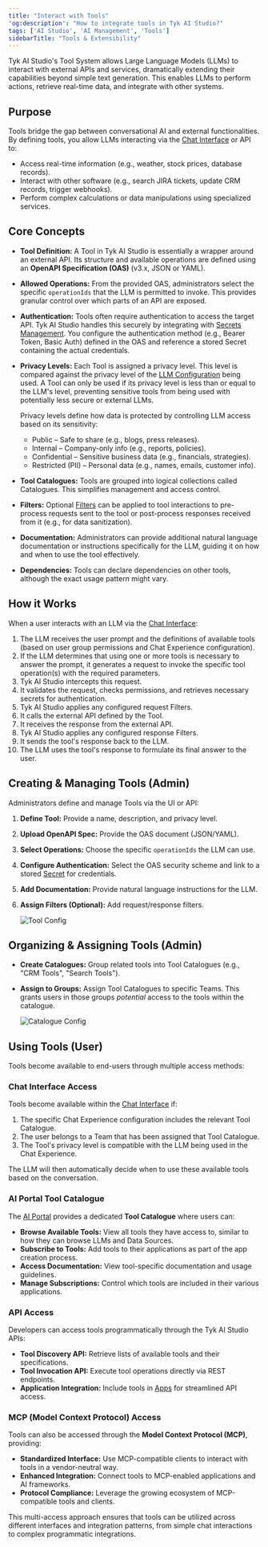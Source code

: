```yaml
---
title: "Interact with Tools"
'og:description': "How to integrate tools in Tyk AI Studio?"
tags: ['AI Studio', 'AI Management', 'Tools']
sidebarTitle: "Tools & Extensibility"
---
```


Tyk AI Studio's Tool System allows Large Language Models (LLMs) to interact with external APIs and services, dramatically extending their capabilities beyond simple text generation. This enables LLMs to perform actions, retrieve real-time data, and integrate with other systems.

## Purpose

Tools bridge the gap between conversational AI and external functionalities. By defining tools, you allow LLMs interacting via the [Chat Interface](/ai-management/ai-studio/chat-interface) or API to:

*   Access real-time information (e.g., weather, stock prices, database records).
*   Interact with other software (e.g., search JIRA tickets, update CRM records, trigger webhooks).
*   Perform complex calculations or data manipulations using specialized services.

## Core Concepts

*   **Tool Definition:** A Tool in Tyk AI Studio is essentially a wrapper around an external API. Its structure and available operations are defined using an **OpenAPI Specification (OAS)** (v3.x, JSON or YAML).
*   **Allowed Operations:** From the provided OAS, administrators select the specific `operationIds` that the LLM is permitted to invoke. This provides granular control over which parts of an API are exposed.
*   **Authentication:** Tools often require authentication to access the target API. Tyk AI Studio handles this securely by integrating with [Secrets Management](/ai-management/ai-studio/secrets). You configure the authentication method (e.g., Bearer Token, Basic Auth) defined in the OAS and reference a stored Secret containing the actual credentials.
*   **Privacy Levels:** Each Tool is assigned a privacy level. This level is compared against the privacy level of the [LLM Configuration](/ai-management/ai-studio/llm-management) being used. A Tool can only be used if its privacy level is less than or equal to the LLM's level, preventing sensitive tools from being used with potentially less secure or external LLMs.

    Privacy levels define how data is protected by controlling LLM access based on its sensitivity:
    - Public – Safe to share (e.g., blogs, press releases).
    - Internal – Company-only info (e.g., reports, policies).
    - Confidential – Sensitive business data (e.g., financials, strategies).
    - Restricted (PII) – Personal data (e.g., names, emails, customer info).
*   **Tool Catalogues:** Tools are grouped into logical collections called Catalogues. This simplifies management and access control.
*   **Filters:** Optional [Filters](/ai-management/ai-studio/filters) can be applied to tool interactions to pre-process requests sent to the tool or post-process responses received from it (e.g., for data sanitization).
*   **Documentation:** Administrators can provide additional natural language documentation or instructions specifically for the LLM, guiding it on how and when to use the tool effectively.
*   **Dependencies:** Tools can declare dependencies on other tools, although the exact usage pattern might vary.

## How it Works

When a user interacts with an LLM via the [Chat Interface](/ai-management/ai-studio/chat-interface):

1.  The LLM receives the user prompt and the definitions of available tools (based on user group permissions and Chat Experience configuration).
2.  If the LLM determines that using one or more tools is necessary to answer the prompt, it generates a request to invoke the specific tool operation(s) with the required parameters.
3.  Tyk AI Studio intercepts this request.
4.  It validates the request, checks permissions, and retrieves necessary secrets for authentication.
5.  Tyk AI Studio applies any configured request Filters.
6.  It calls the external API defined by the Tool.
7.  It receives the response from the external API.
8.  Tyk AI Studio applies any configured response Filters.
9.  It sends the tool's response back to the LLM.
10. The LLM uses the tool's response to formulate its final answer to the user.

## Creating & Managing Tools (Admin)

Administrators define and manage Tools via the UI or API:

1.  **Define Tool:** Provide a name, description, and privacy level.
2.  **Upload OpenAPI Spec:** Provide the OAS document (JSON/YAML).
3.  **Select Operations:** Choose the specific `operationIds` the LLM can use.
4.  **Configure Authentication:** Select the OAS security scheme and link to a stored [Secret](/ai-management/ai-studio/secrets) for credentials.
5.  **Add Documentation:** Provide natural language instructions for the LLM.
6.  **Assign Filters (Optional):** Add request/response filters.

    <img src="/img/ai-management/tool-configuration.png" alt="Tool Config" />

## Organizing & Assigning Tools (Admin)

*   **Create Catalogues:** Group related tools into Tool Catalogues (e.g., "CRM Tools", "Search Tools").
*   **Assign to Groups:** Assign Tool Catalogues to specific Teams. This grants users in those groups *potential* access to the tools within the catalogue.

    <img src="/img/ai-management/tool-catalog-config.png" alt="Catalogue Config" />

## Using Tools (User)

Tools become available to end-users through multiple access methods:

### Chat Interface Access

Tools become available within the [Chat Interface](/ai-management/ai-studio/chat-interface) if:

1.  The specific Chat Experience configuration includes the relevant Tool Catalogue.
2.  The user belongs to a Team that has been assigned that Tool Catalogue.
3.  The Tool's privacy level is compatible with the LLM being used in the Chat Experience.

The LLM will then automatically decide when to use these available tools based on the conversation.

### AI Portal Tool Catalogue

The [AI Portal](/ai-management/ai-studio/ai-portal) provides a dedicated **Tool Catalogue** where users can:

*   **Browse Available Tools:** View all tools they have access to, similar to how they can browse LLMs and Data Sources.
*   **Subscribe to Tools:** Add tools to their applications as part of the app creation process.
*   **Access Documentation:** View tool-specific documentation and usage guidelines.
*   **Manage Subscriptions:** Control which tools are included in their various applications.

### API Access

Developers can access tools programmatically through the Tyk AI Studio APIs:

*   **Tool Discovery API:** Retrieve lists of available tools and their specifications.
*   **Tool Invocation API:** Execute tool operations directly via REST endpoints.
*   **Application Integration:** Include tools in [Apps](/ai-management/ai-studio/apps) for streamlined API access.

### MCP (Model Context Protocol) Access

Tools can also be accessed through the **Model Context Protocol (MCP)**, providing:

*   **Standardized Interface:** Use MCP-compatible clients to interact with tools in a vendor-neutral way.
*   **Enhanced Integration:** Connect tools to MCP-enabled applications and AI frameworks.
*   **Protocol Compliance:** Leverage the growing ecosystem of MCP-compatible tools and clients.

This multi-access approach ensures that tools can be utilized across different interfaces and integration patterns, from simple chat interactions to complex programmatic integrations.
